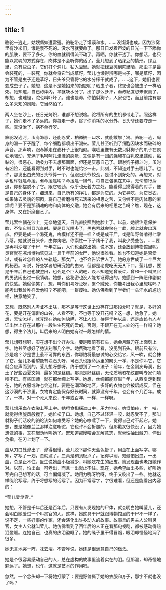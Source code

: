 ```yaml
---
---
---
```

title: 1
---



骆驼一逃走，姑嫂俩如遭雷殛。骆驼带走了馍馍和水。……没馍馍也成。因为沙窝里有沙米们，饿是饿不死的。没水可就要命了。那日日发着声波的日光一下下舔你的肌肤，要不了多久，你的血就稠得流不动了。再晒，你就干透了。你想活，也只能以灵魂的方式存在，肉体是不会听你的话了。莹儿想到了晒绿豆的情形。绿豆里，总有些虫子，它们打个洞儿，钻入豆里。她就把绿豆摊到院里晒，那虫子是最会装死的，一装死，你就会将它当成草籽。莹儿也懒得辨哪是虫子，哪是草籽，因为不管是虫子还是草籽，日头爷只管将它的水分榨干就成了。……这下，她们也要变成虫子了。她想，这是不是她招来的报应呢？晒虫子者，终究也会被虫子一样晒死。她知道，自己的体内，早就缺水分了，出了那么多汗，血的黏度想来很高了。却想，也难怪，驼也叫吓坏了。谁也是命，你怕豺狗子，人家也怕，而且前路有那么多未知的风险，它当然怕了。

两人坐在沙上，任日光烤炽，谁都不想说啥。驼将所有的生机都带走了。照这样子，她们走不了多远的。你每走一步，除了你消耗的水分外，日头爷还要夺走一些。真没治了，祸不单行呀。

骆驼没逃时，虽有渴意，还能忍受，稍微抿一口水，就能缓解了渴。骆驼一逃，周身的渴一下子醒了，每个细胞都喷出干渴来。莹儿甚至听到了细胞因缺水而破碎的声音。那声响，跟赤脚走在麦秆子上很相似。喉咙里像有无数只豺狗子的爪子在疯狂地骚动，充满了毛呵呵扎洼洼的感觉，又像是有一团的蝇卵在白乳胶里蠕动，黏黏的，很恶心。她极力不去想那画面，但还是厌恶自己了。跟豺狗子搏斗时，虽时有凶险，还能看得到对手，时不时也能给它一击。此刻，不知道对手去哪儿了。也许，那发出白光的日头爷算一个，但跟日头爷较劲，是讨不到好处的。再想来，对手也许就是命运，但命运是啥？命运是一团气，将自己包裹在其中，无论前行后退，你都摆脱不了它。跟它较劲，似乎也无着力之处。能看得见摸得着的对手，便是自己的身体了。细想来，自己所有的挣扎，都是为它的。为它寻吃，为它觅衣，如果除去灵魂的原因，将自己折磨得死去活来的相思之苦，又何尝不是肉体惹的麻烦呢？要不是那销魂的吻和肉体的交融，她会有后来的相思之苦吗？瞧，现在，这身体，又在折磨自己了。

莹儿索性躺在沙上，无奈地望天。日光直接照到她脸上了。以前，她很注意保护脸，不使它叫日光直射。要是日光晒多了，黑色素就会聚在一起，脸上就会出斑点。但要是成一个渴死鬼，啥模样还不是一样？或是成干尸，或是叫野兽啃得七零八落。她就说日头爷，由你烤吧，你索性一下子烤干了我，叫我少受些苦。……要是再叫沙埋了干尸，千年之后，人们也会挖出她，说不定，还会放到博物馆里呢。灵官就在凉州博物馆见过一具千年前的女尸，他说很难看。谁也不知道她是否爱过，或有过怎样的人生轨迹。那女尸，也不会告诉世人了。她的身世成了一个巨大的秘密。听说，好些学者想研究她的由来，但都是老虎吃天无从下口。莹儿想，要是千年后自己也被挖出，也会是个巨大的谜，没人知道她曾爱过，曾和一个叫灵官的男孩闹出过一段销魂。她想，这秘密也没人能考证得出的。她感到一阵恶作剧似的快感。她偷偷笑了，想，叫你们考呀证呀，累个贼死，你能考出我心里想啥吗？能考出我曾咋样爱他吗？不能吧，一群废物。她仿佛看到了学者们一头汗水的尴尬相，快意地笑了。

又想，既然别人考证不出啥，那不是等于这世上没存在过那段爱吗？就是，多好的花，要是开在偏僻的山谷，人看不到，不也等于没开花吗？这一想，她急了。她想，无论怎样，就算现在她如何隐瞒，不让人知，待得千年以后，还是应该有人考证出世上存在过那样一段生生死死的爱的。否则，不跟开在无人处的花一样吗？她想，得生个法儿，叫后来的人明白她有过一段怎样的情。

莹儿想呀想呀，实在想不出个好办法。要是眼前有石头，她会用藏刀在上面刻上字。她甚至想好了她该刻哪几个字。她费劲地看了看，没见到石头。眼前只有沙，沙是啥？沙是世上最不可靠的东西，你哪怕将最忠诚的心交给它，风一吹，就会抹了它。莹儿多希望能有块石头呀，可石头也跟命运里的盼头一样，不是你叫它，它就会应声而到的。莹儿想呀想呀，终于想到了一个法子：前年，在金刚亥母洞，出土了好些西夏文物，最多的是丝绸。那真是好丝绸，无论质地和花纹都叫专家们啧啧不已。有些国师，就在那丝绸上写字。她想，丝绸都能穿越千年，从西夏走到现在，她的衣服或许也会这样。要是在潮湿的地区，多好的衣物也会被焐成灰，但在这沙漠的干沙里，衣物肯定能保存好长时间，就算没有千年，也会有个几百年。成了，一样。对一个死人来说，千年或百年，一样，一样呀。

莹儿想用血在衣裳上写上字。她将食指探进口中，用力地咬。她很怕疼，才一咬，就觉得疼旋风般搅了。她忙松了口。她想，自己不过轻轻一咬，就忍受不了，那叫豺狗子们活咬的骆驼该如何难受呀？她的心哆嗦了一下，觉得自己对不起它。她想，要是她像兰兰那样注意吆驼，它也许不会折腿的。但那歉疚很快没了，因为她想做的事，又在起劲地叫她了。既知道那慢咬会瓦解意志，就索性抽出藏刀，伸出食指，在刃上划了一下。

血从刀口处渗出了，渗得很慢，莹儿脱下那件天蓝色褂子，用血在上面写字。哪知，才写了一划，血就没了。血真是稠到极点了。记得以前，她最怕出血，一出血，总是止不住，医生说她血小板减少，叫她吃花生的细皮。她发现血也老跟她作对。以前，怕出血，可老出，而且一出就止不住。现在，她希望血出多些，好叫她写完自己想写的话，可血偏偏凝了。她用力吮呀吮呀，终于又吸出了一些。她就这样吮吮写写，终于将想写的话写了。因为不常写字，字很难看，但还是能看出内容的：

“莹儿爱灵官。”

她想，不管是千年后还是百年后，只要有人发现她的尸体，就会明白她叫莹儿，还会明白她爱过一个叫灵官的人。这样，她这具干尸就跟博物馆里的干尸不一样了。说不定，一些好事的作家，还会演化出许多动人的故事。故事里的男主人公叫灵官，女主人公就叫莹儿。她仿佛看到了百年后的人正在看那电视剧，都被感动得热泪盈眶。连她自己，也真的热泪盈眶了。她的嗓子虽干得冒烟，眼泪却怪怪地淌了很多。

她无言地哭一阵，抹去泪。不管咋说，她还是很满意自己的做法。

她是个很容易感动自己的人，总在虚构的故事里流着实在的泪。但那渴，却奇怪地躲远了。她想，也许，这就是艺术的作用吧。

忽然，一个念头却一下将她打蒙了：要是野兽撕了她的衣服和身子，那字不就也没了吗？
